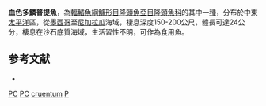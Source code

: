 {{Speciesbox
| taxon = Polylepion cruentum
| binomial_authority = [[Gomon|Gomon]], 1977
| status = DD
| status_system = IUCN3.1
}}

'''血色多鱗普提魚'''，為[[輻鰭魚綱|輻鰭魚綱]][[鱸形目|鱸形目]][[隆頭魚亞目|隆頭魚亞目]][[隆頭魚科|隆頭魚科]]的其中一[[種|種]]，分布於中東[[太平洋|太平洋]]區，從[[墨西哥|墨西哥]]至[[尼加拉瓜|尼加拉瓜]]海域，棲息深度150-200公尺，體長可達24公分，棲息在沙石底質海域，生活習性不明，可作為食用魚。

==参考文献==
*{{FishBase_species|genus=Polylepion|species=cruentum |year=2013|month=8}}

{{鱸形目小作品}}
{{Taxonbar}}
[[Category:IUCN红色名录数据缺乏物种|PC]]
[[Category:食用魚|PC]]
[[Category:多鱗普提魚屬|cruentum]]
[[Category:1977年描述的魚類|P]]